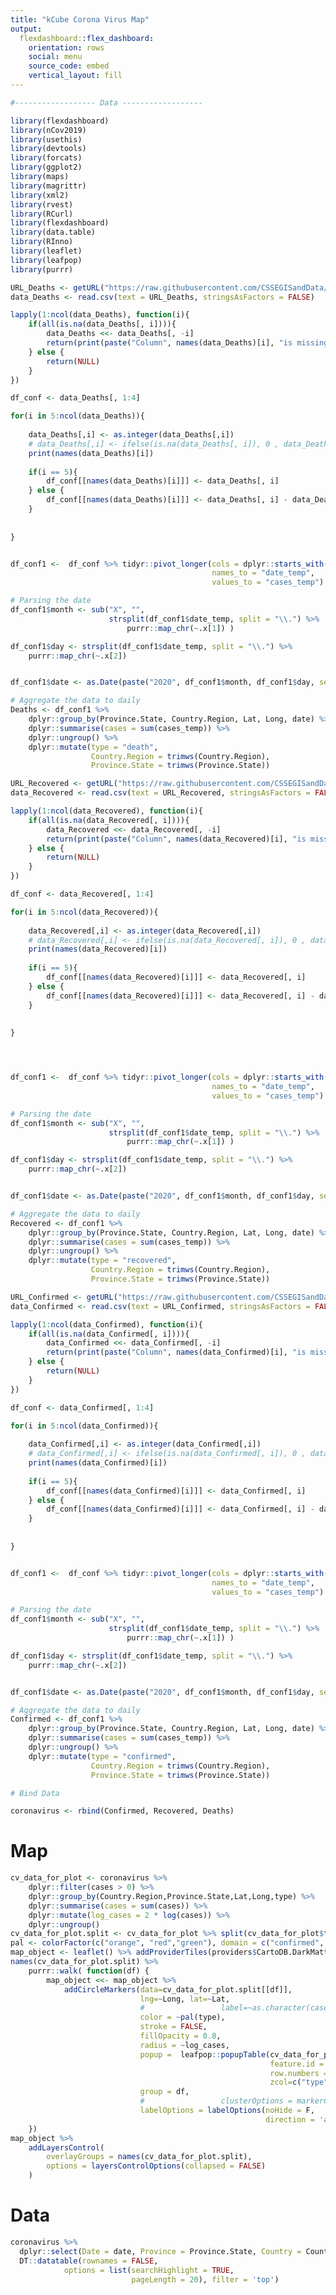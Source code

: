 ```yaml
---
title: "kCube Corona Virus Map"
output: 
  flexdashboard::flex_dashboard:
    orientation: rows
    social: menu
    source_code: embed
    vertical_layout: fill
---
```


```r

#------------------ Data ------------------

library(flexdashboard)
library(nCov2019)
library(usethis)
library(devtools)
library(forcats)
library(ggplot2)
library(maps)
library(magrittr)
library(xml2)
library(rvest)
library(RCurl)
library(flexdashboard)
library(data.table)
library(RInno)
library(leaflet)
library(leafpop)
library(purrr)

URL_Deaths <- getURL("https://raw.githubusercontent.com/CSSEGISandData/COVID-19/master/csse_covid_19_data/csse_covid_19_time_series/time_series_19-covid-Deaths.csv")
data_Deaths <- read.csv(text = URL_Deaths, stringsAsFactors = FALSE)

lapply(1:ncol(data_Deaths), function(i){
    if(all(is.na(data_Deaths[, i]))){
        data_Deaths <<- data_Deaths[, -i]
        return(print(paste("Column", names(data_Deaths)[i], "is missing", sep = " ")))
    } else {
        return(NULL)
    }
})

df_conf <- data_Deaths[, 1:4]

for(i in 5:ncol(data_Deaths)){
    
    data_Deaths[,i] <- as.integer(data_Deaths[,i])
    # data_Deaths[,i] <- ifelse(is.na(data_Deaths[, i]), 0 , data_Deaths[, i])
    print(names(data_Deaths)[i])
    
    if(i == 5){
        df_conf[[names(data_Deaths)[i]]] <- data_Deaths[, i]
    } else {
        df_conf[[names(data_Deaths)[i]]] <- data_Deaths[, i] - data_Deaths[, i - 1]
    }
    
    
}


df_conf1 <-  df_conf %>% tidyr::pivot_longer(cols = dplyr::starts_with("X"),
                                             names_to = "date_temp",
                                             values_to = "cases_temp")

# Parsing the date
df_conf1$month <- sub("X", "",
                      strsplit(df_conf1$date_temp, split = "\\.") %>%
                          purrr::map_chr(~.x[1]) )

df_conf1$day <- strsplit(df_conf1$date_temp, split = "\\.") %>%
    purrr::map_chr(~.x[2])


df_conf1$date <- as.Date(paste("2020", df_conf1$month, df_conf1$day, sep = "-"))

# Aggregate the data to daily
Deaths <- df_conf1 %>%
    dplyr::group_by(Province.State, Country.Region, Lat, Long, date) %>%
    dplyr::summarise(cases = sum(cases_temp)) %>%
    dplyr::ungroup() %>%
    dplyr::mutate(type = "death",
                  Country.Region = trimws(Country.Region),
                  Province.State = trimws(Province.State))

URL_Recovered <- getURL("https://raw.githubusercontent.com/CSSEGISandData/COVID-19/master/csse_covid_19_data/csse_covid_19_time_series/time_series_19-covid-Recovered.csv")
data_Recovered <- read.csv(text = URL_Recovered, stringsAsFactors = FALSE)

lapply(1:ncol(data_Recovered), function(i){
    if(all(is.na(data_Recovered[, i]))){
        data_Recovered <<- data_Recovered[, -i]
        return(print(paste("Column", names(data_Recovered)[i], "is missing", sep = " ")))
    } else {
        return(NULL)
    }
})

df_conf <- data_Recovered[, 1:4]

for(i in 5:ncol(data_Recovered)){
    
    data_Recovered[,i] <- as.integer(data_Recovered[,i])
    # data_Recovered[,i] <- ifelse(is.na(data_Recovered[, i]), 0 , data_Recovered[, i])
    print(names(data_Recovered)[i])
    
    if(i == 5){
        df_conf[[names(data_Recovered)[i]]] <- data_Recovered[, i]
    } else {
        df_conf[[names(data_Recovered)[i]]] <- data_Recovered[, i] - data_Recovered[, i - 1]
    }
    
    
}




df_conf1 <-  df_conf %>% tidyr::pivot_longer(cols = dplyr::starts_with("X"),
                                             names_to = "date_temp",
                                             values_to = "cases_temp")

# Parsing the date
df_conf1$month <- sub("X", "",
                      strsplit(df_conf1$date_temp, split = "\\.") %>%
                          purrr::map_chr(~.x[1]) )

df_conf1$day <- strsplit(df_conf1$date_temp, split = "\\.") %>%
    purrr::map_chr(~.x[2])


df_conf1$date <- as.Date(paste("2020", df_conf1$month, df_conf1$day, sep = "-"))

# Aggregate the data to daily
Recovered <- df_conf1 %>%
    dplyr::group_by(Province.State, Country.Region, Lat, Long, date) %>%
    dplyr::summarise(cases = sum(cases_temp)) %>%
    dplyr::ungroup() %>%
    dplyr::mutate(type = "recovered",
                  Country.Region = trimws(Country.Region),
                  Province.State = trimws(Province.State))

URL_Confirmed <- getURL("https://raw.githubusercontent.com/CSSEGISandData/COVID-19/master/csse_covid_19_data/csse_covid_19_time_series/time_series_19-covid-Confirmed.csv")
data_Confirmed <- read.csv(text = URL_Confirmed, stringsAsFactors = FALSE)

lapply(1:ncol(data_Confirmed), function(i){
    if(all(is.na(data_Confirmed[, i]))){
        data_Confirmed <<- data_Confirmed[, -i]
        return(print(paste("Column", names(data_Confirmed)[i], "is missing", sep = " ")))
    } else {
        return(NULL)
    }
})

df_conf <- data_Confirmed[, 1:4]

for(i in 5:ncol(data_Confirmed)){
    
    data_Confirmed[,i] <- as.integer(data_Confirmed[,i])
    # data_Confirmed[,i] <- ifelse(is.na(data_Confirmed[, i]), 0 , data_Confirmed[, i])
    print(names(data_Confirmed)[i])
    
    if(i == 5){
        df_conf[[names(data_Confirmed)[i]]] <- data_Confirmed[, i]
    } else {
        df_conf[[names(data_Confirmed)[i]]] <- data_Confirmed[, i] - data_Confirmed[, i - 1]
    }
    
    
}


df_conf1 <-  df_conf %>% tidyr::pivot_longer(cols = dplyr::starts_with("X"),
                                             names_to = "date_temp",
                                             values_to = "cases_temp")

# Parsing the date
df_conf1$month <- sub("X", "",
                      strsplit(df_conf1$date_temp, split = "\\.") %>%
                          purrr::map_chr(~.x[1]) )

df_conf1$day <- strsplit(df_conf1$date_temp, split = "\\.") %>%
    purrr::map_chr(~.x[2])


df_conf1$date <- as.Date(paste("2020", df_conf1$month, df_conf1$day, sep = "-"))

# Aggregate the data to daily
Confirmed <- df_conf1 %>%
    dplyr::group_by(Province.State, Country.Region, Lat, Long, date) %>%
    dplyr::summarise(cases = sum(cases_temp)) %>%
    dplyr::ungroup() %>%
    dplyr::mutate(type = "confirmed",
                  Country.Region = trimws(Country.Region),
                  Province.State = trimws(Province.State))

# Bind Data

coronavirus <- rbind(Confirmed, Recovered, Deaths)
```

Map
=======================================================================

```r
cv_data_for_plot <- coronavirus %>% 
    dplyr::filter(cases > 0) %>% 
    dplyr::group_by(Country.Region,Province.State,Lat,Long,type) %>% 
    dplyr::summarise(cases = sum(cases)) %>% 
    dplyr::mutate(log_cases = 2 * log(cases)) %>% 
    dplyr::ungroup()
cv_data_for_plot.split <- cv_data_for_plot %>% split(cv_data_for_plot$type)
pal <- colorFactor(c("orange", "red","green"), domain = c("confirmed", "death","recovered"))
map_object <- leaflet() %>% addProviderTiles(providers$CartoDB.DarkMatter)
names(cv_data_for_plot.split) %>%
    purrr::walk( function(df) {
        map_object <<- map_object %>%
            addCircleMarkers(data=cv_data_for_plot.split[[df]],
                             lng=~Long, lat=~Lat,
                             #                 label=~as.character(cases),
                             color = ~pal(type),
                             stroke = FALSE,
                             fillOpacity = 0.8,
                             radius = ~log_cases,
                             popup =  leafpop::popupTable(cv_data_for_plot.split[[df]],
                                                          feature.id = FALSE,
                                                          row.numbers = FALSE,
                                                          zcol=c("type","cases","Country.Region","Province.State")),
                             group = df,
                             #                 clusterOptions = markerClusterOptions(removeOutsideVisibleBounds = F),
                             labelOptions = labelOptions(noHide = F,
                                                         direction = 'auto'))
    })
map_object %>%
    addLayersControl(
        overlayGroups = names(cv_data_for_plot.split),
        options = layersControlOptions(collapsed = FALSE)
    )
```

Data
=======================================================================

```r
coronavirus %>% 
  dplyr::select(Date = date, Province = Province.State, Country = Country.Region, `Case Type` = type, `Number of Cases` = cases) %>%
  DT::datatable(rownames = FALSE,
            options = list(searchHighlight = TRUE, 
                           pageLength = 20), filter = 'top')
```



